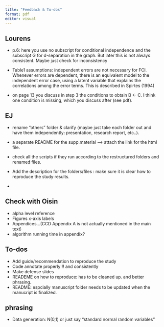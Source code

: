 ```yaml
---
title: "Feedback & To-dos"
format: pdf
editor: visual
---
```


## Lourens
- p.6: here you use no subscript for conditional independence and the subscript G for d-separation in the graph. But later this is not always consistent. Maybe just check for inconsistency

- Table1 assumptions: independent errors are not necessary for FCI. Whenever errors are dependent, there is an equivalent model to the independent error case, using a latent variable that explains the correlations among the error terms. This is described in Spirtes (1994)

- on page 13 you discuss in step 3 the conditions to obtain B <- C. I think one condition is missing, which you discuss after (see pdf).


## EJ

- rename "others" folder & clarify (maybe just take each folder out and have them independently: presentation, research report, etc..).

- a separate README for the supp.material --> attach the link for the html file.

- check all the scripts if they run according to the restructured folders and renamed files.

- Add the description for the folders/files : make sure it is clear how to reproduce the study results.

-

## Check with Oisin

- alpha level reference
- Figures x-axis labels
- Appendices...(CCD Appendix A is not actually mentioned in the main text)
- algorithm running time in appendix?

## To-dos
- Add guide/recommendation to reproduce the study
- Code annotate properly !! and consistently
- Make defense slides
- READEME on how to reproduce: has to be cleaned up. and better phrasing.
- README: espcially manuscript folder needs to be updated when the manucript is finalized.

 
## phrasing
- Data generation: N(0,1) or just say "standard normal random variables"
